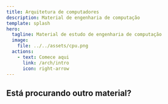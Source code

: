 ```yaml
---
title: Arquitetura de computadores
description: Material de engenharia de computação
template: splash
hero:
  tagline: Material de estudo de engenharia de computação
  image:
    file: ../../assets/cpu.png
  actions:
    - text: Comece aqui
      link: /arch/intro
      icon: right-arrow
---
```



## Está procurando outro material?

<CardGrid>
	<LinkCard 
      title="Sistemas operacionais" 
      description="Entenda como funciona o processo de boot e sistemas operacionais"
      href="https://firelink-library.github.io/os"
    />
	<LinkCard 
      title="Redes de computadores" 
      description="Como os computadores se comunicam? Como a web funciona? Entenda aqui."
      href="https://firelink-library.github.io/network"
    />
	<LinkCard 
      title="Inteligência artificial" 
      description="Compreenda como funcionam as redes neurais artificiais"
      href="https://firelink-library.github.io/deeplearning"
    />
	<LinkCard 
      title="Estruturas de dados" 
      description="Principais estruturas de dados e algoritmos"
      href="https://firelink-library.github.io/deeplearning"
    />
	<LinkCard 
      title="DevOps" 
      description=""
      href="https://firelink-library.github.io/deeplearning"
    />
	<LinkCard 
      title="Mobile" 
      description=""
      href="https://firelink-library.github.io/deeplearning"
    />
</CardGrid>
